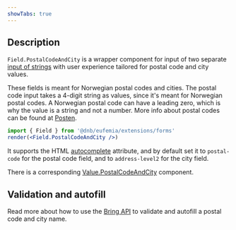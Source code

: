 ```yaml
---
showTabs: true
---
```


## Description

`Field.PostalCodeAndCity` is a wrapper component for input of two separate [input of strings](/uilib/extensions/forms/base-fields/String) with user experience tailored for postal code and city values.

These fields is meant for Norwegian postal codes and cities. The postal code input takes a 4-digit string as values, since it's meant for Norwegian postal codes. A Norwegian postal code can have a leading zero, which is why the value is a string and not a number.
More info about postal codes can be found at [Posten](https://www.bring.no/tjenester/adressetjenester/postnummer).

```jsx
import { Field } from '@dnb/eufemia/extensions/forms'
render(<Field.PostalCodeAndCity />)
```

It supports the HTML [autocomplete](https://developer.mozilla.org/en-US/docs/Web/HTML/Attributes/autocomplete) attribute, and by default set it to `postal-code` for the postal code field, and to `address-level2` for the city field.

There is a corresponding [Value.PostalCodeAndCity](/uilib/extensions/forms/Value/PostalCodeAndCity) component.

## Validation and autofill

Read more about how to use the [Bring API](/uilib/extensions/forms/Connectors/Bring/) to validate and autofill a postal code and city name.
